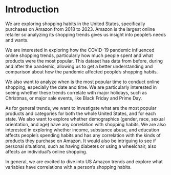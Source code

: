 # Introduction

We are exploring shopping habits in the United States, specifically purchases on Amazon from 2018 to 2023. Amazon is the largest online retailer so analyzing its shopping trends gives us insight into people’s needs and wants.

We are interested in exploring how the COVID-19 pandemic influenced online shopping trends, particularly how much people spent and what products were the most popular. This dataset has data from before, during and after the pandemic, allowing us to get a better understanding and comparison about how the pandemic affected people’s shopping habits.

We also want to analyze when is the most popular time to conduct online shopping, especially the date and time. We are particularly interested in seeing whether these trends correlate with major holidays, such as Christmas, or major sale events, like Black Friday and Prime Day.

As for general trends, we want to investigate what are the most popular products and categories for both the whole United States, and for each state. We also want to explore whether demographics (gender, race, sexual orientation, and age) have any correlation with shopping habits. We are also interested in exploring whether income, substance abuse, and education affects people’s spending habits and has any correlation with the kinds of products they purchase on Amazon. It would also be intriguing to see if personal situations, such as having diabetes or using a wheelchair, also affects an individual’s online shopping.

In general, we are excited to dive into US Amazon trends and explore what variables have correlations with a person’s shopping habits.